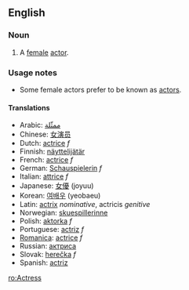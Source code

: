 ==English==
=== Noun ===
#A [[female]] [[actor]].

===Usage notes===
*Some female actors prefer to be known as [[actor]]s.

==== Translations ====
*Arabic: [[ممثّلة]]
*Chinese: [[女演员]]
*Dutch: [[actrice#Dutch|actrice]] ''f''
*Finnish: [[näyttelijätär]]
*French: [[actrice#French|actrice]] ''f''
*German: [[Schauspielerin]] ''f''
*Italian: [[attrice]] ''f''
*Japanese: [[女優]] (joyuu)
*Korean: [[여배우]] (yeobaeu)
*Latin: [[actrix]] ''nominative'', actricis ''genitive''
*Norwegian: [[skuespillerinne]]
*Polish: [[aktorka]] ''f''
*Portuguese: [[actriz]] ''f''
*[[Romanica]]: [[actrice#Romanica|actrice]] ''f''<!-- doesn't this refer to a male actor?, [[actor]] ''m''-->
*Russian: [[актриса]]
*Slovak: [[herečka]] ''f''
*Spanish: [[actriz]]

[[ro:Actress]]